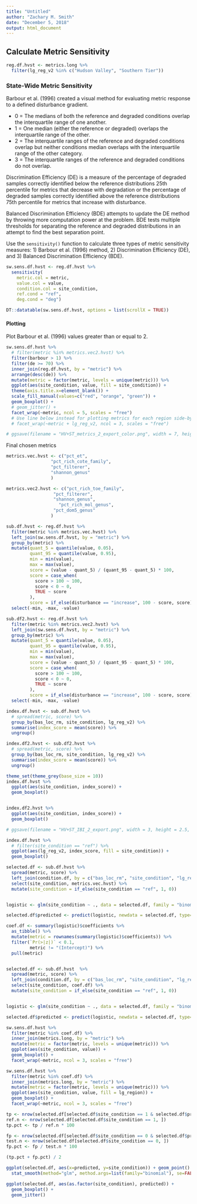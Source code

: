 ```yaml
---
title: "Untitled"
author: "Zachary M. Smith"
date: "December 5, 2018"
output: html_document
---
```




## Calculate Metric Sensitivity

```r
reg.df.hvst <- metrics.long %>% 
  filter(lg_reg_v2 %in% c("Hudson Valley", "Southern Tier"))

```


### State-Wide Metric Sensitivity

Barbour et al. (1996) created a visual method for evaluating metric response to a defined disturbance gradient.

* 0 = The medians of both the reference and degraded conditions overlap the interquartile range of one another.
* 1 = One median (either the reference or degraded) overlaps the interquartile range of the other.
* 2 = The interquartile ranges of the reference and degraded conditions overlap but neither conditions median overlaps with the interquartile range of the other category.
* 3 = The interquartile ranges of the reference and degraded conditions do not overlap.

Discrimination Efficiency (DE) is a measure of the percentage of degraded samples correctly identified below the reference distributions 25th percentile for metrics that decrease with degradation or the percentage of degraded samples correctly identified above the reference distributions 75th percentile for metrics that increase with disturbance.

Balanced Discrimination Efficiency (BDE) attempts to update the DE method by throwing more computation power at the problem. BDE tests multiple thresholds for separating the reference and degraded distributions in an attempt to find the best separation point.

Use the `sensitivity()` function to calculate three types of metric sensitivity measures: 1) Barbour et al. (1996) method, 2) Discrimination Efficiency (DE), and 3) Balanced Discrimination Efficiency (BDE). 
```r
sw.sens.df.hvst <- reg.df.hvst %>% 
  sensitivity(
    metric.col = metric,
    value.col = value,
    condition.col = site_condition,
    ref.cond = "ref",
    deg.cond = "deg")

DT::datatable(sw.sens.df.hvst, options = list(scrollX = TRUE))
```

#### Plotting

Plot Barbour et al. (1996) values greater than or equal to 2.
```r
sw.sens.df.hvst %>% 
  # filter(metric %in% metrics.vec2.hvst) %>%
  filter(barbour > 1) %>%
  filter(de >= 70) %>%
  inner_join(reg.df.hvst, by = "metric") %>% 
  arrange(desc(de)) %>% 
  mutate(metric = factor(metric, levels = unique(metric))) %>% 
  ggplot(aes(site_condition, value, fill = site_condition)) +
  theme(axis.title.x=element_blank()) +
  scale_fill_manual(values=c("red", "orange", "green")) +
  geom_boxplot() +
  # geom_jitter() +
  facet_wrap(~metric, ncol = 5, scales = "free")
  # Use line below instead for plotting metrics for each region side-by-side
  # facet_wrap(~metric + lg_reg_v2, ncol = 3, scales = "free")

# ggsave(filename = "HV+ST_metrics_2_export_color.png", width = 7, height = 1.5, units = "in", path = 'C:/Users/gmlemley/OneDrive - New York State Office of Information Technology Services/Projects/LGSS/NAB, NEAEB/Figs/Box plots')
```

Final chosen metrics
```r
metrics.vec.hvst <- c("pct_et",
                 "pct_rich_cote_family",
                 "pct_filterer",
                 "shannon_genus"
                 )

metrics.vec2.hvst <- c("pct_rich_toe_family",
                  "pct_filterer",
                  "shannon_genus",
              		"pct_rich_mol_genus",
                  "pct_dom5_genus"
                 )
```


```r
sub.df.hvst <- reg.df.hvst %>% 
  filter(metric %in% metrics.vec.hvst) %>% 
  left_join(sw.sens.df.hvst, by = "metric") %>% 
  group_by(metric) %>% 
  mutate(quant_5 = quantile(value, 0.05),
         quant_95 = quantile(value, 0.95),
         min = min(value),
         max = max(value),
         score = (value - quant_5) / (quant_95 - quant_5) * 100,
         score = case_when(
           score > 100 ~ 100,
           score < 0 ~ 0,
           TRUE ~ score
         ),
         score = if_else(disturbance == "increase", 100 - score, score)) %>% 
  select(-min, -max, -value)

sub.df2.hvst <- reg.df.hvst %>% 
  filter(metric %in% metrics.vec2.hvst) %>% 
  left_join(sw.sens.df.hvst, by = "metric") %>% 
  group_by(metric) %>% 
  mutate(quant_5 = quantile(value, 0.05),
         quant_95 = quantile(value, 0.95),
         min = min(value),
         max = max(value),
         score = (value - quant_5) / (quant_95 - quant_5) * 100,
         score = case_when(
           score > 100 ~ 100,
           score < 0 ~ 0,
           TRUE ~ score
         ),
         score = if_else(disturbance == "increase", 100 - score, score)) %>% 
  select(-min, -max, -value)

index.df.hvst <- sub.df.hvst %>% 
  # spread(metric, score) %>% 
  group_by(bas_loc_rm, site_condition, lg_reg_v2) %>% 
  summarise(index_score = mean(score)) %>% 
  ungroup()

index.df2.hvst <- sub.df2.hvst %>% 
  # spread(metric, score) %>% 
  group_by(bas_loc_rm, site_condition, lg_reg_v2) %>% 
  summarise(index_score = mean(score)) %>% 
  ungroup()
```

```r
theme_set(theme_grey(base_size = 10)) 
index.df.hvst %>% 
  ggplot(aes(site_condition, index_score)) +
  geom_boxplot() 


index.df2.hvst %>% 
  ggplot(aes(site_condition, index_score)) +
  geom_boxplot() 

# ggsave(filename = "HV+ST_IBI_2_export.png", width = 3, height = 2.5, units = "in", path = 'C:/Users/gmlemley/OneDrive - New York State Office of Information Technology Services/Projects/LGSS/NAB, NEAEB/Figs/Box plots')

```

```r
index.df.hvst %>% 
  # filter(site_condition == "ref") %>% 
  ggplot(aes(lg_reg_v2, index_score, fill = site_condition)) +
  geom_boxplot()
```



```r
selected.df <- sub.df.hvst %>% 
  spread(metric, score) %>% 
  left_join(condition.df, by = c("bas_loc_rm", "site_condition", "lg_reg_v2")) %>% 
  select(site_condition, metrics.vec.hvst) %>% 
  mutate(site_condition = if_else(site_condition == "ref", 1, 0))


logistic <- glm(site_condition ~ ., data = selected.df, family = "binomial")

selected.df$predicted <- predict(logistic, newdata = selected.df, type="response")

coef.df <- summary(logistic)$coefficients %>% 
  as_tibble() %>% 
  mutate(metric = rownames(summary(logistic)$coefficients)) %>% 
  filter(`Pr(>|z|)` < 0.1,
         metric != "(Intercept)") %>% 
  pull(metric)


selected.df <- sub.df.hvst  %>% 
  spread(metric, score) %>% 
  left_join(condition.df, by = c("bas_loc_rm", "site_condition", "lg_region")) %>% 
  select(site_condition, coef.df) %>% 
  mutate(site_condition = if_else(site_condition == "ref", 1, 0))


logistic <- glm(site_condition ~ ., data = selected.df, family = "binomial")

selected.df$predicted <- predict(logistic, newdata = selected.df, type="response")

```

```r
sw.sens.df.hvst %>% 
  filter(metric %in% coef.df) %>% 
  inner_join(metrics.long, by = "metric") %>% 
  mutate(metric = factor(metric, levels = unique(metric))) %>% 
  ggplot(aes(site_condition, value)) +
  geom_boxplot() +
  facet_wrap(~metric, ncol = 3, scales = "free")
```

```r
sw.sens.df.hvst %>% 
  filter(metric %in% coef.df) %>% 
  inner_join(metrics.long, by = "metric") %>% 
  mutate(metric = factor(metric, levels = unique(metric))) %>% 
  ggplot(aes(site_condition, value, fill = lg_region)) +
  geom_boxplot() +
  facet_wrap(~metric, ncol = 3, scales = "free")
```

```r
tp <- nrow(selected.df[selected.df$site_condition == 1 & selected.df$predicted >= 0.5, ])
ref.n <- nrow(selected.df[selected.df$site_condition == 1, ])
tp.pct <- tp / ref.n * 100

fp <- nrow(selected.df[selected.df$site_condition == 0 & selected.df$predicted < 0.5, ])
test.n <- nrow(selected.df[selected.df$site_condition == 0, ])
fp.pct <- fp / test.n * 100

(tp.pct + fp.pct) / 2
```

```r
ggplot(selected.df, aes(x=predicted, y=site_condition)) + geom_point() + 
  stat_smooth(method="glm", method.args=list(family="binomial"), se=FALSE) 
```

```r
ggplot(selected.df, aes(as.factor(site_condition), predicted)) +
  geom_boxplot() +
  geom_jitter()
```